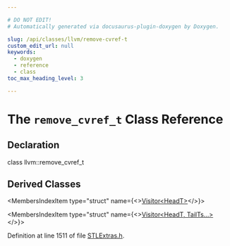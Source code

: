 ```yaml
---

# DO NOT EDIT!
# Automatically generated via docusaurus-plugin-doxygen by Doxygen.

slug: /api/classes/llvm/remove-cvref-t
custom_edit_url: null
keywords:
  - doxygen
  - reference
  - class
toc_max_heading_level: 3

---
```





# The `remove_cvref_t` Class Reference

<DoxygenPage pluginConfig={pluginConfig}>



## Declaration

<CodeBlock>class llvm::remove_cvref_t</CodeBlock>

## Derived Classes

<MembersIndex>

<MembersIndexItem
  type="struct"
  name={<><a href="/docs/api/structs/llvm/detail/visitor-7a6d826c2fc00d05750ad3338a2743a0">Visitor&lt;HeadT&gt;</a></>}>
</MembersIndexItem>

<MembersIndexItem
  type="struct"
  name={<><a href="/docs/api/structs/llvm/detail/visitor-537b0ed4edc48e97262c48efa8294f86">Visitor&lt;HeadT, TailTs...&gt;</a></>}>
</MembersIndexItem>

</MembersIndex>


Definition at line 1511 of file <a href="/docs/api/files/include/include/llvm/include/llvm/adt/stlextras-h">STLExtras.h</a>.

</DoxygenPage>
